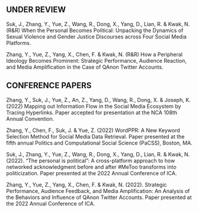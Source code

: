 
<!-- --- -->
<!-- title: "Publications" -->
<!-- --- -->

## UNDER REVIEW

Suk, J., Zhang, Y., Yue, Z., Wang, R., Dong, X., Yang, D., Lian, R. & Kwak, N. (R&R) When the Personal Becomes Political: Unpacking the Dynamics of Sexual Violence and Gender Justice Discourses across Four Social Media Platforms.

Zhang, Y., Yue, Z., Yang, X., Chen, F. & Kwak, N. (R&R) How a Peripheral Ideology Becomes Prominent: Strategic Performance, Audience Reaction, and Media Amplification in the Case of QAnon Twitter Accounts.

## CONFERENCE PAPERS 
Zhang, Y., Suk, J., Yue, Z., An, Z., Yang, D., Wang, R., Dong, X. & Joseph, K. (2022) Mapping out Information Flow in the Social Media Ecosystem by Tracing Hyperlinks. Paper accepted for presentation at the NCA 108th Annual Convention.

Zhang, Y., Chen, F., Suk, J. & Yue, Z. (2022) WordPPR: A New Keyword Selection Method for Social Media Data Retrieval. Paper presented at the fifth annual Politics and Computational Social Science (PaCSS), Boston, MA.

Suk, J., Zhang, Y., Yue, Z., Wang, R., Dong, X., Yang, D., Lian, R. & Kwak, N. (2022). “The personal is political”: A cross-platform approach to how networked acknowledgment before and after #MeToo transforms into politicization. Paper presented at the 2022 Annual Conference of ICA.

Zhang, Y., Yue, Z., Yang, X., Chen, F. & Kwak, N. (2022). Strategic Performance, Audience Feedback, and Media Amplification: An Analysis of the Behaviors and Influence of QAnon Twitter Accounts. Paper presented at the 2022 Annual Conference of ICA.

